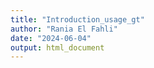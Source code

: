 ```yaml
---
title: "Introduction_usage_gt"
author: "Rania El Fahli"
date: "2024-06-04"
output: html_document
---
```


